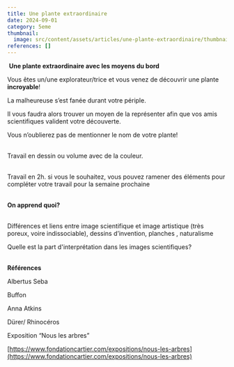 ```yaml
---
title: Une plante extraordinaire
date: 2024-09-01
category: 5eme
thumbnail:
  image: src/content/assets/articles/une-plante-extraordinaire/thumbnail/image.webp
references: []
---
```

 **Une plante extraordinaire avec les moyens du bord**

Vous êtes un/une explorateur/trice et vous venez de découvrir une plante **incroyable**! 

La malheureuse s’est fanée durant votre périple.

Il vous faudra alors trouver un moyen de la représenter afin que vos amis scientifiques valident votre découverte. 

Vous n’oublierez pas de mentionner le nom de votre plante!

\
Travail en dessin ou volume avec de la couleur.

\
Travail en 2h. si vous le souhaitez, vous pouvez ramener des éléments pour compléter votre travail pour la semaine prochaine

\
**On apprend quoi?** 

\
Différences et liens entre image scientifique et image artistique (très poreux, voire indissociable), dessins d’invention, planches , naturalisme

Quelle est la part d'interprétation dans les images scientifiques?

\
**Références**

Albertus Seba 

Buffon

Anna Atkins

Dürer/ Rhinocéros

Exposition “Nous les arbres”

[https://www.fondationcartier.com/expositions/nous-les-arbres](https://www.fondationcartier.com/expositions/nous-les-arbres)
